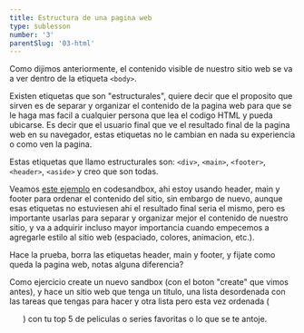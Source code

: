 ```yaml
---
title: Estructura de una pagina web
type: sublesson
number: '3'
parentSlug: '03-html'
---
```


Como dijimos anteriormente, el contenido visible de nuestro sitio web se va a
ver dentro de la etiqueta `<body>`.

Existen etiquetas que son "estructurales", quiere decir que el proposito que
sirven es de separar y organizar el contenido de la pagina web para que se le
haga mas facil a cualquier persona que lea el codigo HTML y pueda ubicarse. Es
decir que el usuario final que ve el resultado final de la pagina web en su
navegador, estas etiquetas no le cambian en nada su experiencia o como ven la
pagina.

Estas etiquetas que llamo estructurales son: `<div>`, `<main>`, `<footer>`,
`<header>`, `<aside>` y creo que son todas.

Veamos <a href="">este ejemplo</a> en codesandbox, ahi estoy usando header, main
y footer para ordenar el contenido del sitio, sin embargo de nuevo, aunque esas
etiquetas no estuviesen ahi el resultado final seria el mismo, pero es
importante usarlas para separar y organizar mejor el contenido de nuestro sitio,
y va a adquirir incluso mayor importancia cuando empecemos a agregarle estilo al
sitio web (espaciado, colores, animacion, etc.).

Hace la prueba, borra las etiquetas header, main y footer, y fijate como queda
la pagina web, notas alguna diferencia?

Como ejercicio create un nuevo sandbox (con el boton "create" que vimos antes),
y hace un sitio web que tenga un titulo, una lista desordenada con las tareas
que tengas para hacer y otra lista pero esta vez ordenada (<ol>) con tu top 5 de
peliculas o series favoritas o lo que se te antoje.
